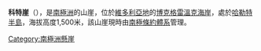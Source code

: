 {{Coord|72|28|S|170|18|E|source:GNIS|display=title}}

'''科特崖'''（{{lang-en|Cotter Cliffs}}），是[[南極洲|南極洲]]的山崖，位於[[維多利亞地|維多利亞地]]的[[博克格雷溫克海岸|博克格雷溫克海岸]]，處於[[哈勒特半島|哈勒特半島]]，海拔高度1,500米，該山崖現時由[[南極條約體系|南極條約體系]]管理。

{{DEFAULTSORT:Cotter Cliffs}}
[[Category:南極洲懸崖|Category:南極洲懸崖]]


{{BorchgrevinkCoast-geo-stub}}